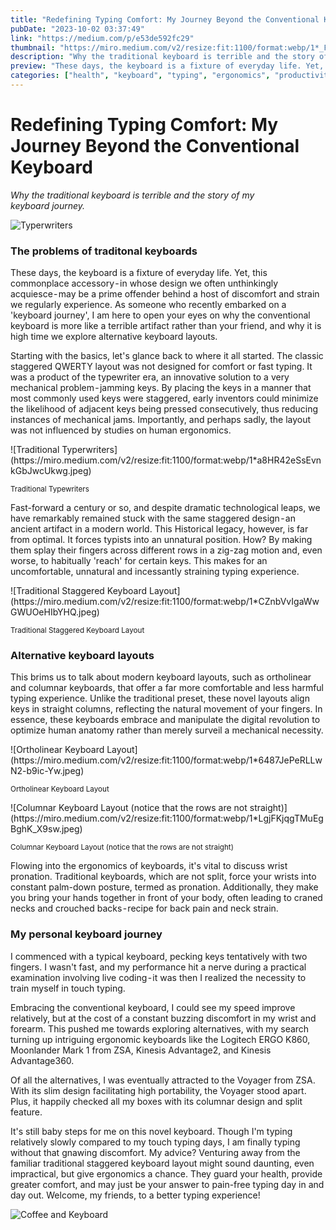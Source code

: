 ```yaml
---
title: "Redefining Typing Comfort: My Journey Beyond the Conventional Keyboard"
pubDate: "2023-10-02 03:37:49"
link: "https://medium.com/p/e53de592fc29"
thumbnail: "https://miro.medium.com/v2/resize:fit:1100/format:webp/1*_FFSKN7LYl4UN4GPe4fbuQ.jpeg"
description: "Why the traditional keyboard is terrible and the story of my keyboard journey."
preview: "These days, the keyboard is a fixture of everyday life. Yet, this commonplace accessory — in whose design we often unthinkingly acquiesce — may be a prime offender behind a host of discomfort and strain we regularly experience."
categories: ["health", "keyboard", "typing", "ergonomics", "productivity"]
---
```


# Redefining Typing Comfort: My Journey Beyond the Conventional Keyboard

_Why the traditional keyboard is terrible and the story of my keyboard journey._

![Typerwriters](https://miro.medium.com/v2/resize:fit:4800/format:webp/1*_FFSKN7LYl4UN4GPe4fbuQ.jpeg)

### The problems of traditonal keyboards

These days, the keyboard is a fixture of everyday life. Yet, this commonplace accessory - in whose design we often unthinkingly acquiesce - may be a prime offender behind a host of discomfort and strain we regularly experience. As someone who recently embarked on a 'keyboard journey', I am here to open your eyes on why the conventional keyboard is more like a terrible artifact rather than your friend, and why it is high time we explore alternative keyboard layouts.

Starting with the basics, let's glance back to where it all started. The classic staggered QWERTY layout was not designed for comfort or fast typing. It was a product of the typewriter era, an innovative solution to a very mechanical problem - jamming keys. By placing the keys in a manner that most commonly used keys were staggered, early inventors could minimize the likelihood of adjacent keys being pressed consecutively, thus reducing instances of mechanical jams. Importantly, and perhaps sadly, the layout was not influenced by studies on human ergonomics.

<div class="flex flex-col items-center">
  ![Traditional Typerwriters](https://miro.medium.com/v2/resize:fit:1100/format:webp/1*a8HR42eSsEvnkGbJwcUkwg.jpeg)

  <small>Traditional Typewriters</small>
</div>

Fast-forward a century or so, and despite dramatic technological leaps, we have remarkably remained stuck with the same staggered design - an ancient artifact in a modern world. This Historical legacy, however, is far from optimal. It forces typists into an unnatural position. How? By making them splay their fingers across different rows in a zig-zag motion and, even worse, to habitually 'reach' for certain keys. This makes for an uncomfortable, unnatural and incessantly straining typing experience.

<div class="flex flex-col items-center">
  ![Traditional Staggered Keyboard Layout](https://miro.medium.com/v2/resize:fit:1100/format:webp/1*CZnbVvIgaWwGWUOeHIbYHQ.jpeg)

  <small>Traditional Staggered Keyboard Layout</small>
</div>

### Alternative keyboard layouts

This brims us to talk about modern keyboard layouts, such as ortholinear and columnar keyboards, that offer a far more comfortable and less harmful typing experience. Unlike the traditional preset, these novel layouts align keys in straight columns, reflecting the natural movement of your fingers. In essence, these keyboards embrace and manipulate the digital revolution to optimize human anatomy rather than merely surveil a mechanical necessity.

<div class="flex flex-col items-center">
![Ortholinear Keyboard Layout](https://miro.medium.com/v2/resize:fit:1100/format:webp/1*6487JePeRLLwN2-b9ic-Yw.jpeg)

  <small>Ortholinear Keyboard Layout</small>
</div>

<div class="flex flex-col items-center">
![Columnar Keyboard Layout (notice that the rows are not straight)](https://miro.medium.com/v2/resize:fit:1100/format:webp/1*LgjFKjqgTMuEgBghK_X9sw.jpeg)

  <small>Columnar Keyboard Layout (notice that the rows are not straight)</small>
</div>

Flowing into the ergonomics of keyboards, it's vital to discuss wrist pronation. Traditional keyboards, which are not split, force your wrists into constant palm-down posture, termed as pronation. Additionally, they make you bring your hands together in front of your body, often leading to craned necks and crouched backs - recipe for back pain and neck strain.

### My personal keyboard journey

I commenced with a typical keyboard, pecking keys tentatively with two fingers. I wasn't fast, and my performance hit a nerve during a practical examination involving live coding - it was then I realized the necessity to train myself in touch typing.

Embracing the conventional keyboard, I could see my speed improve relatively, but at the cost of a constant buzzing discomfort in my wrist and forearm. This pushed me towards exploring alternatives, with my search turning up intriguing ergonomic keyboards like the Logitech ERGO K860, Moonlander Mark 1 from ZSA, Kinesis Advantage2, and Kinesis Advantage360.

Of all the alternatives, I was eventually attracted to the Voyager from ZSA. With its slim design facilitating high portability, the Voyager stood apart. Plus, it happily checked all my boxes with its columnar design and split feature.

It's still baby steps for me on this novel keyboard. Though I'm typing relatively slowly compared to my touch typing days, I am finally typing without that gnawing discomfort. My advice? Venturing away from the familiar traditional staggered keyboard layout might sound daunting, even impractical, but give ergonomics a chance. They guard your health, provide greater comfort, and may just be your answer to pain-free typing day in and day out. Welcome, my friends, to a better typing experience!

![Coffee and Keyboard](https://miro.medium.com/v2/resize:fit:1100/format:webp/1*GF3gQlPXj8hAAjrKbPOWoA.jpeg)

